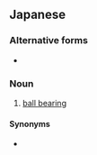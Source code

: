 ==Japanese==
{{ja-kanjitab|たま|じく|う|o3=け}}

===Alternative forms===
* {{ja-r|玉軸受け|たま.じく.うけ}}

===Noun===
{{ja-noun|たまじく.うけ}}

# [[ball bearing]] {{gloss|bearing assembly with spherical balls}}

====Synonyms====
* {{ja-r|ボールベアリング}}